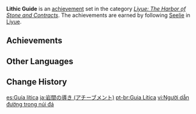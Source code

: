 {{Achievement Set Infobox
|primogems    = {{Achievement/Primogems|Lithic Guide}}
|total        = {{Achievement/Total|Lithic Guide}}
|category     = Liyue: The Harbor of Stone and Contracts
}}
'''Lithic Guide''' is an [[achievement]] set in the category ''[[Liyue: The Harbor of Stone and Contracts]]''. The achievements are earned by following [[Seelie]] in [[Liyue]].

==Achievements==
{{Achievements by Category Table|Lithic Guide}}
<!--
=Notes==

==Trivia==
-->
==Other Languages==
{{Other Languages
|en      = Lithic Guide
|zhs     = 岩间引路人
|zhs_rm  = Yánjiān Yǐnlùrén
|zht     = 岩間引路人
|zht_rm  = Yánjiān Yǐnlùrén
|zh_tl   = 
|ja      = 岩間の導き
|ja_rm   = Iwama no Michibiki
|ja_tl   = Guidance Among Rocks
|ko      = 바위 속 길잡이
|ko_tl   = Guidance Among Rocks
|es      = Guía lítica
|es_tl   = Lithic Guide
|fr      = {{MC|m=Guidé|f=Guidée}} par la roche
|fr_tl   = {{MC|Guided|mf=1}} by Rock
|ru      = Направление среди камней
|ru_tl   = Guidance Among Stone
|th      = ธรณีที่ชี้นำ
|th_rm   = Tho-ra-ni thi Chi-nam
|th_tl   = 
|vi      = Người dẫn đường trong núi đá
|vi_tl   = Guide in the Rocky Mountains
|de      = Vom Gestein geführt
|de_tl   = Guided by Rocks
|id      = Pemandu Bebatuan
|id_tl   = Guide of Stones
|pt      = Guia Lítica
|pt_tl   = 
|tr      = Taş Rehber
|tr_tl   = Stone Guide
|it      = Guida litica
|it_tl   = 
}}

==Change History==
{{Change History|1.0}}
<!--
==References==
{{Reflist}}
-->

[[es:Guía lítica]]
[[ja:岩間の導き (アチーブメント)]]
[[pt-br:Guia Lítica]]
[[vi:Người dẫn đường trong núi đá]]